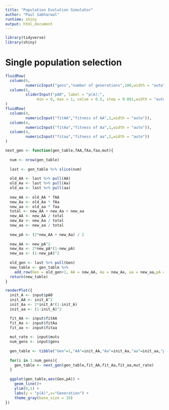 ```yaml
---
title: "Population Evolution Simulator"
author: "Paul Sabharwal"
runtime: shiny
output: html_document
---
```


```r
library(tidyverse)
library(shiny)
```


# Single population selection

```r
fluidRow(
  column(6,
         numericInput("gens","number of generations",100,width = "auto")),
  column(6,
         sliderInput("pA0", label = "p(A):",
              min = 0, max = 1, value = 0.5, step = 0.001,width = "auto"))
)
fluidRow(
  column(4,
         numericInput("fitAA","fitness of AA",1,width = "auto")),
  column(4,
         numericInput("fitAa","fitness of Aa",1,width = "auto")),
  column(4,
         numericInput("fitaa","fitness of aa",1,width = "auto"))
)
```

```r
next_gen <- function(gen_table,fAA,fAa,faa,mut){
  
  num <- nrow(gen_table)
  
  last <- gen_table %>% slice(num)
  
  old_AA <- last %>% pull(AA)
  old_Aa <- last %>% pull(Aa)
  old_aa <- last %>% pull(aa)
  
  new_AA <- old_AA * fAA
  new_Aa <- old_Aa * fAa
  new_aa <- old_aa * faa
  total <- new_AA + new_Aa + new_aa
  new_AA <- new_AA / total
  new_Aa <- new_Aa / total
  new_aa <- new_aa / total
  
  new_pA <- (2*new_AA + new_Aa) / 2
  
  new_AA <- new_pA^2
  new_Aa <- 2*new_pA*(1-new_pA)
  new_aa <- (1-new_pA)^2
  
  old_gen <- last %>% pull(Gen)
  new_table <- gen_table %>%
    add_row(Gen = old_gen+1, AA = new_AA, Aa = new_Aa, aa = new_aa,pA = new_pA)
  return(new_table)
}
```


```r
renderPlot({
  init_A <- input$pA0
  init_AA <- init_A^2
  init_Aa <- 2*init_A*(1-init_A)
  init_aa <- (1-init_A)^2

  fit_AA <- input$fitAA
  fit_Aa <- input$fitAa
  fit_aa <- input$fitaa
  
  mut_rate <- input$muts
  num_gens <- input$gens
  
  gen_table <- tibble("Gen"=1,"AA"=init_AA,"Aa"=init_Aa,"aa"=init_aa,"pA"=init_A)
  
  for(i in 1:num_gens){
    gen_table <- next_gen(gen_table,fit_AA,fit_Aa,fit_aa,mut_rate)
  }
  
  ggplot(gen_table,aes(Gen,pA)) +
    geom_line()+
    ylim(0,1) + 
    labs(y = "p(A)",x="Generation") +
    theme_gray(base_size = 16)
})
```


